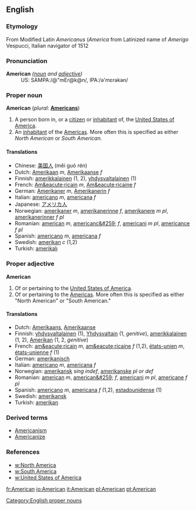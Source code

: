 ==English==
[[Category:English proper nouns]]
===Etymology===
From Modified Latin ''Americanus'' (''America'' from Latinized name of ''Amerigo'' Vespucci, Italian navigator of 1512

===Pronunciation===
;'''American''' ''([[noun]] and [[adjective]])''
:US: SAMPA:/@"mEr@k@n/, IPA:/&#601;'m&#603;r&#601;k&#601;n/

===Proper noun===
'''American'''  (''plural:'' '''[[Americans]]''')
# A person born in, or a [[citizen]] or [[inhabitant]] of, the [[United States of America]].
# An [[inhabitant]] of the [[America]]s.  More often this is specified as either ''North American'' or ''South American.''

==== Translations ====
*Chinese: [[美国人]] (měi guó rén)
*Dutch: [[Amerikaan]] ''m'', [[Amerikaanse]] ''f''
*Finnish: [[amerikkalainen]] (1, 2), [[yhdysvaltalainen]] (1)
*French: [[Am&eacute;ricain]] ''m'', [[Am&eacute;ricaine]] ''f''
*German: [[Amerikaner]] ''m'', [[Amerikanerin]] ''f''
*Italian: [[americano]] ''m'', [[americana#Italian|americana]] ''f''
*Japanese: [[アメリカ人]]
*Norwegian: [[amerikaner]] ''m'', [[amerikanerinne]] ''f'', [[amerikanere]] ''m pl'', [[amerikanerinner]] ''f pl''
*Romanian: [[american]] ''m'', [[americanc&#259;]] ''f'', [[americani]] ''m pl'', [[americance]] ''f pl''
*Spanish: [[americano]] ''m'', [[americana#Spanish|americana]] ''f''
*Swedish: [[amerikan]] ''c'' (1,2)
*Turkish: [[amerikalı]]

===Proper adjective===
;'''American'''
# Of or pertaining to the [[United States of America]].
# Of or pertaining to the [[America]]s.  More often this is specified as either "North American" or "South American."

==== Translations ====
*Dutch: [[Amerikaans]], [[Amerikaanse]]
*Finnish: [[yhdysvaltalainen]] (1), [[Yhdysvallat|Yhdysvaltain]] (1, ''genitive''), [[amerikkalainen]] (1, 2), [[Amerikka|Amerikan]] (1, 2, ''genitive'')
*French: [[am&eacute;ricain]] ''m'', [[am&eacute;ricaine]] ''f'' (1,2), [[états-unien]] ''m'', [[états-unienne]] ''f'' (1)
*German: [[amerikanisch]]
*Italian: [[americano]] ''m'', [[americana]] ''f''
*Norwegian: [[amerikansk]] ''sing indef'', [[amerikanske]] ''pl or def''
*Romanian: [[american]] ''m'', [[american&#259;]] ''f'', [[americani]] ''m pl'', [[americane]] ''f pl''
*Spanish: [[americano]] ''m'', [[americana]] ''f'' (1,2), [[estadounidense]] (1)
*Swedish: [[amerikansk]]
*Turkish: [[amerikan]]

===Derived terms===
*[[Americanism]]
*[[Americanize]]

=== References ===
*[[w:North America]]
*[[w:South America]]
*[[w:United States of America]]

[[fr:American]]
[[io:American]]
[[it:American]]
[[pl:American]]
[[pt:American]]